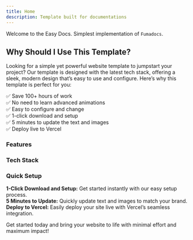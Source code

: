 ```yaml
---
title: Home
description: Template built for documentations
---
```


Welcome to the Easy Docs. Simplest implementation of `Fumadocs`.

## Why Should I Use This Template?

Looking for a simple yet powerful website template to jumpstart your project? Our template is designed with the latest tech stack, offering a sleek, modern design that’s easy to use and configure. Here’s why this template is perfect for you:

✅ Save 100+ hours of work  
✅ No need to learn advanced animations  
✅ Easy to configure and change  
✅ 1-click download and setup  
✅ 5 minutes to update the text and images  
✅ Deploy live to Vercel  

### Features

<Cards>
  <Card title="Responsive Layout" />
  <Card title="SEO Optimized" />
  <Card title="Customizable Themes" />
  <Card title="Rich Text Editor" />
  <Card title="Code Syntax Highlighting" />
  <Card title="Interactive Examples" />
</Cards>

### Tech Stack

<Cards>
  <Card title="React" />
  <Card title="Next.js" />
  <Card title="FumaDocs" />
  <Card title="Shadcn UI" />
  <Card title="Tailwind CSS" />
</Cards>

### Quick Setup

**1-Click Download and Setup:** Get started instantly with our easy setup process.  
**5 Minutes to Update:** Quickly update text and images to match your brand.  
**Deploy to Vercel:** Easily deploy your site live with Vercel’s seamless integration.

Get started today and bring your website to life with minimal effort and maximum impact!

